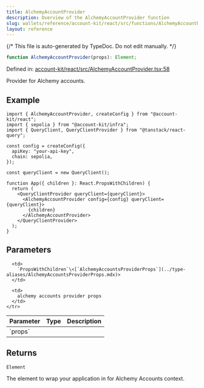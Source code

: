 ```yaml
---
title: AlchemyAccountProvider
description: Overview of the AlchemyAccountProvider function
slug: wallets/reference/account-kit/react/src/functions/AlchemyAccountProvider
layout: reference
---
```


{/* This file is auto-generated by TypeDoc. Do not edit manually. */}

```ts
function AlchemyAccountProvider(props): Element;
```

Defined in: [account-kit/react/src/AlchemyAccountProvider.tsx:58](https://github.com/alchemyplatform/aa-sdk/blob/9f926c402d1661309abbf8eae8431e52e8c5e53f/account-kit/react/src/AlchemyAccountProvider.tsx#L58)

Provider for Alchemy accounts.

## Example

```tsx
import { AlchemyAccountProvider, createConfig } from "@account-kit/react";
import { sepolia } from "@account-kit/infra";
import { QueryClient, QueryClientProvider } from "@tanstack/react-query";

const config = createConfig({
  apiKey: "your-api-key",
  chain: sepolia,
});

const queryClient = new QueryClient();

function App({ children }: React.PropsWithChildren) {
  return (
    <QueryClientProvider queryClient={queryClient}>
      <AlchemyAccountProvider config={config} queryClient={queryClient}>
        {children}
      </AlchemyAccountProvider>
    </QueryClientProvider>
  );
}
```

## Parameters

<table>
  <thead>
    <tr>
      <th align="left">Parameter</th>
      <th align="left">Type</th>
      <th align="left">Description</th>
    </tr>
  </thead>

  <tbody>
    <tr>
      <td>
        `props`
      </td>

      <td>
        `PropsWithChildren`\<[`AlchemyAccountsProviderProps`](../type-aliases/AlchemyAccountsProviderProps.mdx)>
      </td>

      <td>
        alchemy accounts provider props
      </td>
    </tr>

  </tbody>
</table>

## Returns

`Element`

The element to wrap your application in for Alchemy Accounts context.
